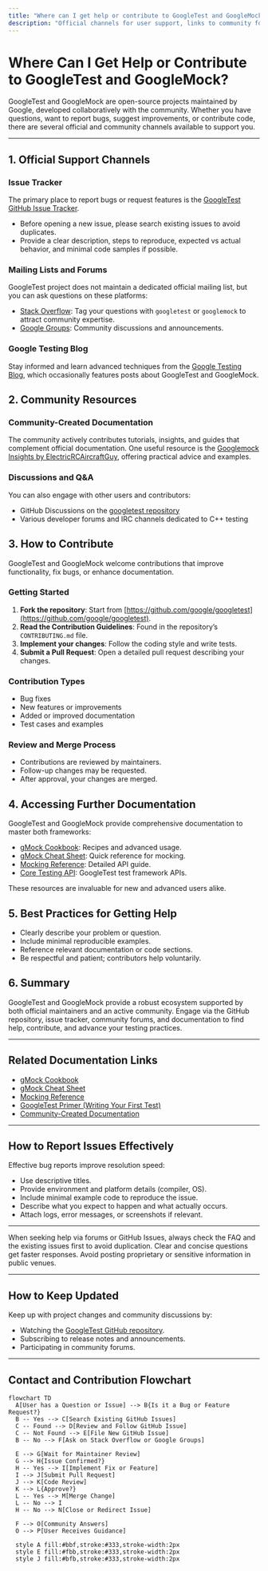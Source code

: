 ```yaml
---
title: "Where can I get help or contribute to GoogleTest and GoogleMock?"
description: "Official channels for user support, links to community forums, and details on how to contribute or access further documentation. Learn how to report bugs and interact with maintainers."
---
```


# Where Can I Get Help or Contribute to GoogleTest and GoogleMock?

GoogleTest and GoogleMock are open-source projects maintained by Google, developed collaboratively with the community. Whether you have questions, want to report bugs, suggest improvements, or contribute code, there are several official and community channels available to support you.

---

## 1. Official Support Channels

### Issue Tracker

The primary place to report bugs or request features is the [GoogleTest GitHub Issue Tracker](https://github.com/google/googletest/issues).

- Before opening a new issue, please search existing issues to avoid duplicates.
- Provide a clear description, steps to reproduce, expected vs actual behavior, and minimal code samples if possible.

### Mailing Lists and Forums

GoogleTest project does not maintain a dedicated official mailing list, but you can ask questions on these platforms:

- [Stack Overflow](https://stackoverflow.com/questions/tagged/googletest): Tag your questions with `googletest` or `googlemock` to attract community expertise.
- [Google Groups](https://groups.google.com/g/googletestframework): Community discussions and announcements.

### Google Testing Blog

Stay informed and learn advanced techniques from the [Google Testing Blog](https://testing.googleblog.com/), which occasionally features posts about GoogleTest and GoogleMock.

## 2. Community Resources

### Community-Created Documentation

The community actively contributes tutorials, insights, and guides that complement official documentation. One useful resource is the [Googlemock Insights by ElectricRCAircraftGuy](https://github.com/ElectricRCAircraftGuy/eRCaGuy_dotfiles/blob/master/googletest/insights.md), offering practical advice and examples.

### Discussions and Q&A

You can also engage with other users and contributors:

- GitHub Discussions on the [googletest repository](https://github.com/google/googletest/discussions)
- Various developer forums and IRC channels dedicated to C++ testing

## 3. How to Contribute

GoogleTest and GoogleMock welcome contributions that improve functionality, fix bugs, or enhance documentation.

### Getting Started

1. **Fork the repository**: Start from [https://github.com/google/googletest](https://github.com/google/googletest).
2. **Read the Contribution Guidelines**: Found in the repository’s `CONTRIBUTING.md` file.
3. **Implement your changes**: Follow the coding style and write tests.
4. **Submit a Pull Request**: Open a detailed pull request describing your changes.

### Contribution Types

- Bug fixes
- New features or improvements
- Added or improved documentation
- Test cases and examples

### Review and Merge Process

- Contributions are reviewed by maintainers.
- Follow-up changes may be requested.
- After approval, your changes are merged.

## 4. Accessing Further Documentation

GoogleTest and GoogleMock provide comprehensive documentation to master both frameworks:

- [gMock Cookbook](https://google.github.io/googletest/gmock_cook_book.html): Recipes and advanced usage.
- [gMock Cheat Sheet](https://google.github.io/googletest/gmock_cheat_sheet.html): Quick reference for mocking.
- [Mocking Reference](https://google.github.io/googletest/reference/mocking.html): Detailed API guide.
- [Core Testing API](https://google.github.io/googletest/api/): GoogleTest test framework APIs.

These resources are invaluable for new and advanced users alike.

## 5. Best Practices for Getting Help

- Clearly describe your problem or question.
- Include minimal reproducible examples.
- Reference relevant documentation or code sections.
- Be respectful and patient; contributors help voluntarily.

## 6. Summary

GoogleTest and GoogleMock provide a robust ecosystem supported by both official maintainers and an active community. Engage via the GitHub repository, issue tracker, community forums, and documentation to find help, contribute, and advance your testing practices.

---

## Related Documentation Links

- [gMock Cookbook](https://google.github.io/googletest/gmock_cook_book.html)
- [gMock Cheat Sheet](https://google.github.io/googletest/gmock_cheat_sheet.html)
- [Mocking Reference](https://google.github.io/googletest/reference/mocking.html)
- [GoogleTest Primer (Writing Your First Test)](https://google.github.io/googletest/guides/getting-started/writing-your-first-test.html)
- [Community-Created Documentation](docs/community_created_documentation.md)

---

## How to Report Issues Effectively

Effective bug reports improve resolution speed:

- Use descriptive titles.
- Provide environment and platform details (compiler, OS).
- Include minimal example code to reproduce the issue.
- Describe what you expect to happen and what actually occurs.
- Attach logs, error messages, or screenshots if relevant.

---

<Tip>
When seeking help via forums or GitHub Issues, always check the FAQ and the existing issues first to avoid duplication. Clear and concise questions get faster responses.
</Tip>

<Warning>
Avoid posting proprietary or sensitive information in public venues.
</Warning>

---

## How to Keep Updated

Keep up with project changes and community discussions by:

- Watching the [GoogleTest GitHub repository](https://github.com/google/googletest).
- Subscribing to release notes and announcements.
- Participating in community forums.

---

## Contact and Contribution Flowchart

```mermaid
flowchart TD
  A[User has a Question or Issue] --> B{Is it a Bug or Feature Request?}
  B -- Yes --> C[Search Existing GitHub Issues]
  C -- Found --> D[Review and Follow GitHub Issue]
  C -- Not Found --> E[File New GitHub Issue]
  B -- No --> F[Ask on Stack Overflow or Google Groups]

  E --> G[Wait for Maintainer Review]
  G --> H{Issue Confirmed?}
  H -- Yes --> I[Implement Fix or Feature]
  I --> J[Submit Pull Request]
  J --> K[Code Review]
  K --> L{Approve?}
  L -- Yes --> M[Merge Change]
  L -- No --> I
  H -- No --> N[Close or Redirect Issue]

  F --> O[Community Answers]
  O --> P[User Receives Guidance]

  style A fill:#bbf,stroke:#333,stroke-width:2px
  style E fill:#fbb,stroke:#333,stroke-width:2px
  style J fill:#bfb,stroke:#333,stroke-width:2px
```
